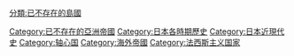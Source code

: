 {{catmore|大日本帝国}}
{{Category 日本史}}
{{Commonscat|Empire of Japan}}

[[Category:已不存在的亞洲帝國|Category:已不存在的亞洲帝國]]
[[Category:日本各時期歷史|Category:日本各時期歷史]]
[[Category:日本近現代史|Category:日本近現代史]]
[[Category:轴心国|Category:轴心国]]
[[Category:海外帝國|Category:海外帝國]]
[[分類:已不存在的島國|分類:已不存在的島國]]
[[Category:法西斯主义国家|Category:法西斯主义国家]]